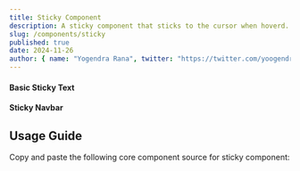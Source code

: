 ```yaml
---
title: Sticky Component
description: A sticky component that sticks to the cursor when hoverd.
slug: /components/sticky
published: true
date: 2024-11-26
author: { name: "Yogendra Rana", twitter: "https://twitter.com/yoogendra_rana" }
---
```


#### Basic Sticky Text
<ComponentCodePreview category="examples" name="sticky-basic" />

#### Sticky Navbar
<ComponentCodePreview category="examples" name="sticky-navbar" />

## Usage Guide

Copy and paste the following core component source for sticky component:
<ComponentSource category="core" name="sticky" />